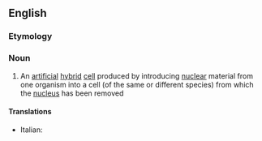 ==English==

===Etymology===
{{blend|en|cytoplasmic|hybrid}}

===Noun===
{{en-noun}}

# {{lb|en|genetics}} An [[artificial]] [[hybrid]] [[cell]] produced by introducing [[nuclear]] material from one organism into a cell (of the same or different species) from which the [[nucleus]] has been removed

====Translations====
{{trans-top}}
* Italian: {{t+|it|cibrido|m}}
{{trans-mid}}
{{trans-bottom}}
